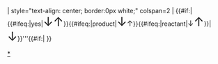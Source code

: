 <includeonly>| style="text-align: center; border:0px white;" colspan=2 | {{#if:{{{Equilibrium|}}}|{{#ifeq:{{{Equilibrium|}}}|yes|<span style="font-style: bold; font-size: 200%;">↓↑</span>}}{{#ifeq:{{{Equilibrium|}}}|product|<span style="font-style: bold; font-size: 200%;">↓</span><span style="font-style: bold; font-size: 120%;">↑</span>}}{{#ifeq:{{{Equilibrium|}}}|reactant|<span style="font-style: bold; font-size: 120%;">↓</span><span style="font-style: bold; font-size: 200%;">↑</span>}}|<span style="font-style: bold; font-size: 200%;">↓</span>}}'''{{#if:{{{Note|}}}|&nbsp;{{{Note|}}}}}</includeonly><noinclude>
[[Category:Reactionbox模板|*]]
</noinclude>
